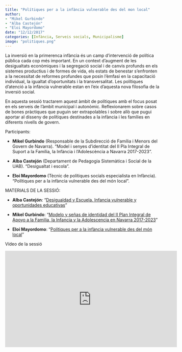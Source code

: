 ```yaml
---
title: "Polítiques per a la infància vulnerable des del mon local"
author: 
- "Mikel Gurbindo"
- "Alba Castejón"
- "Eloi Mayordomo"
date: "12/12/2017"
categories: [Infància, Serveis socials, Municipalisme]
image: "politiques.png"
---
```


La inversió en la primerenca infància és un camp d'intervenció de política pública cada cop més important. En un context d'augment de les desigualtats econòmiques i la segregació social i de canvis profunds en els sistemes productius i de formes de vida, els estats de benestar s'enfronten a la necessitat de reformes profundes que posin l'èmfasi en la capacitació individual, la igualtat d'oportunitats i la transversalitat. Les polítiques d'atenció a la infància vulnerable estan en l'eix d'aquesta nova filosofia de la inversió social.

En aquesta sessió tractarem aquest àmbit de polítiques amb el focus posat en els serveis de l'àmbit municipal i autonòmic. Reflexionarem sobre casos de bones pràctiques que puguin ser extrapolables i sobre allò que pugui aportar al disseny de polítiques destinades a la infància i les famílies en diferents nivells de govern.

Participants:

-   **Mikel Gurbindo** (Responsable de la Subdirecció de Família i Menors del Govern de Navarra). "Model i senyes d'identitat del II Pla Integral de Suport a la Família, la Infància i l'Adolescència a Navarra 2017-2023".

-   **Alba Castejón** (Departament de Pedagogia Sistemàtica i Social de la UAB). "Desigualtat i escola".

-   **Eloi Mayordomo** (Tècnic de polítiques socials especialista en Infància). "Polítiques per a la infància vulnerable des del món local".

MATERIALS DE LA SESSIÓ:

-   **Alba Castejón**: "[Desigualdad y Escuela. Infancia vulnerable y oportunidades educativas](https://igop.uab.cat/wp-content/uploads/2017/12/ALBA-CASTEJON-S17LAB-IGOP.pdf "Presentación Alba Castejón S17 LAB IGOP")"

-   **Mikel Gurbindo**: "[Modelo y señas de identidad del II Plan Integral de Apoyo a la Familia, la Infancia y la Adolescencia en Navarra 2017-2023](https://igop.uab.cat/wp-content/uploads/2017/12/MIKEL-GURBINDO-S17LAB-IGOP.pdf "Presentación Mikel Gurbindo S17. LAB IGÔP")"

-   **Eloi Mayordomo**: "[Polítiques per a la infància vulnerable des del món local](https://igop.uab.cat/wp-content/uploads/2017/12/ELOI-MAYORDOMO-S17LAB-IGOP.pdf "Presentación Eloi Mayordomo S17 LAB IGOP")"

Vídeo de la sessió

<iframe width="560" height="315" src="https://www.youtube.com/embed/CtghLs75c6U" title="YouTube video player" frameborder="0" allow="accelerometer; autoplay; clipboard-write; encrypted-media; gyroscope; picture-in-picture; web-share" allowfullscreen>

</iframe>
